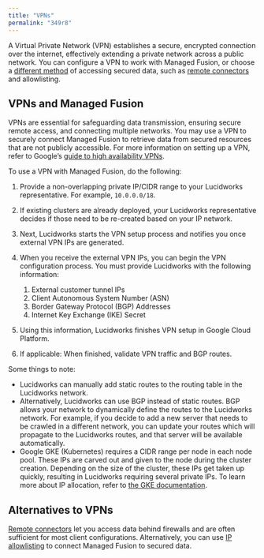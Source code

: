 ```yaml
---
title: "VPNs"
permalink: "349r8"
---
```


A Virtual Private Network (VPN) establishes a secure, encrypted connection over the internet, effectively extending a private network across a public network. You can configure a VPN to work with Managed Fusion, or choose a [different method](#alternatives-to-vpns) of accessing secured data, such as [remote connectors](/fusion-connectors/8xhsoc/remote-v-2-connectors) and allowlisting.

## VPNs and Managed Fusion

VPNs are essential for safeguarding data transmission, ensuring secure remote access, and connecting multiple networks. You may use a VPN to securely connect Managed Fusion to retrieve data from secured resources that are not publicly accessible. For more information on setting up a VPN, refer to Google’s [guide to high availability VPNs](https://cloud.google.com/network-connectivity/docs/vpn/concepts/topologies).

To use a VPN with Managed Fusion, do the following:

1. Provide a non-overlapping private IP/CIDR range to your Lucidworks representative. For example, `10.0.0.0/18`.
2. If existing clusters are already deployed, your Lucidworks representative decides if those need to be re-created based on your IP network.
3. Next, Lucidworks starts the VPN setup process and notifies you once external VPN IPs are generated.
4. When you receive the external VPN IPs, you can begin the VPN configuration process. You must provide Lucidworks with the following information:

   1. External customer tunnel IPs
   2. Client Autonomous System Number (ASN)
   3. Border Gateway Protocol (BGP) Addresses
   4. Internet Key Exchange (IKE) Secret
5. Using this information, Lucidworks finishes VPN setup in Google Cloud Platform.
6. If applicable: When finished, validate VPN traffic and BGP routes.

Some things to note:

* Lucidworks can manually add static routes to the routing table in the Lucidworks network.
* Alternatively, Lucidworks can use BGP instead of static routes. BGP allows your network to dynamically define the routes to the Lucidworks network. For example, if you decide to add a new server that needs to be crawled in a different network, you can update your routes which will propagate to the Lucidworks routes, and that server will be available automatically.
* Google GKE (Kubernetes) requires a CIDR range per node in each node pool. These IPs are carved out and given to the node during the cluster creation. Depending on the size of the cluster, these IPs get taken up quickly, resulting in Lucidworks requiring several private IPs. To learn more about IP allocation, refer to [the GKE documentation](https://cloud.google.com/kubernetes-engine/docs/concepts/alias-ips#cluster_sizing_secondary_range_pods).

## Alternatives to VPNs

[Remote connectors](/fusion-connectors/8xhsoc/remote-v-2-connectors) let you access data behind firewalls and are often sufficient for most client configurations. Alternatively, you can use [IP allowlisting](https://en.wikipedia.org/wiki/Whitelist) to connect Managed Fusion to secured data.